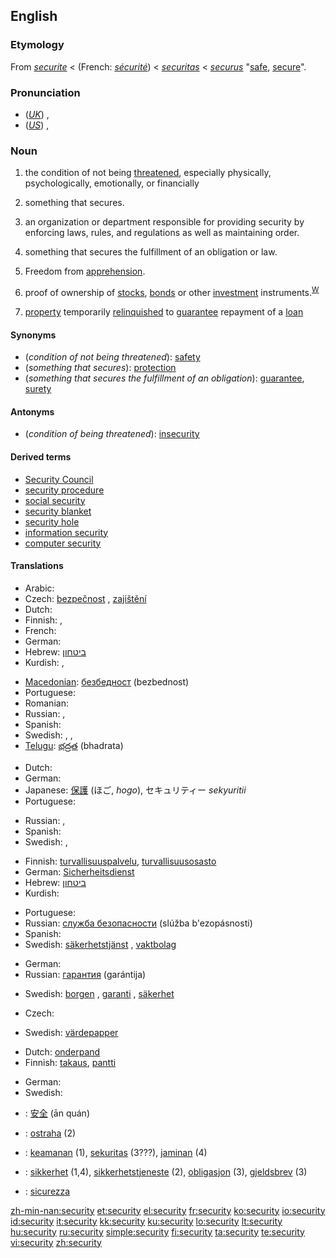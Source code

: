 {{wikipedia|dab=security}}
==English==

===Etymology===
From {{ME.}} ''[[securite]]'' < {{OF.}} (French: ''[[sécurité]]'') < {{L.}} ''[[securitas]]'' < {{L.}} ''[[securus]]'' "[[safe]], [[secure]]".

===Pronunciation===
* (''[[Received Pronunciation|UK]]'') {{IPA|/sɪˈkjʊəɹəti/}}, {{SAMPA|/sI"kjU@r@ti/}}
* (''[[General American|US]]'') {{IPA|/səˈkjuɹ.ɪˌti}}, {{SAMPA|/sI"kjUr@ti/}}

===Noun===
{{wikipedia}}
{{en-noun|securit|ies|-}}

# {{uncountable}} the condition of not being [[threaten]]ed, especially physically, psychologically, emotionally, or financially
# {{countable}} something that secures.
# an organization or department responsible for providing security by enforcing laws, rules, and regulations as well as maintaining order.
# {{legal}} something that secures the fulfillment of an obligation or law.
# {{legal}} Freedom from [[apprehension]].
# {{finance}} proof of ownership of [[stock]]s, [[bond]]s or other [[investment]] instruments.<sup>[[W:Security (finance)|W]]</sup>
# {{finance}} [[property]] temporarily [[relinquish]]ed to [[guarantee]] repayment of a [[loan]]

====Synonyms====
* (''condition of not being threatened''): [[safety]]
* (''something that secures''): [[protection]]
* (''something that secures the fulfillment of an obligation''): [[guarantee]], [[surety]]

====Antonyms====
* (''condition of being threatened''): [[insecurity]]

====Derived terms====
* [[Security Council]]
* [[security procedure]]
* [[social security]]
* [[security blanket]]
* [[security hole]]
* [[information security]]
* [[computer security]]

====Translations====
{{trans-top|condition of not being threatened}}
* Arabic: {{Arab|[[أمان]]}}
* Czech: [[bezpečnost]] {{f}}, [[zajištění]] {{n}}
* Dutch: {{t+|nl|veiligheid|f}}
* Finnish: {{t+|fi|turvallisuus}}, {{t-|fi|turva}}
* French: {{t+|fr|sécurité|f}}
* German: {{t+|de|Sicherheit|f}}
* Hebrew: [[ביטחון]] {{romanization of Hebrew|bitakhón}} {{m}}
* Kurdish: {{t+|ku|ئه‌مانه‌ت|sc=KUchar}}, {{t-|ku|ئاشتی|sc=KUchar}}
{{trans-mid}}
* [[Macedonian]]: [[безбедност]] (bezbednost)
* Portuguese: {{t+|pt|segurança|f}}
* Romanian: {{t-|ro|securitate|f}}
* Russian: {{t+|ru|безопасность|f|tr=b'ezopásnost'|sc=Cyrl}}, {{t+|ru|надёжность|f|tr=nad'óžnost'|sc=Cyrl}}
* Spanish: {{t+|es|seguridad|f}}
* Swedish: {{t+|sv|säkerhet|c}}, {{t+|sv|trygghet|c}}, {{t+|sv|trygghetskänsla|c}}
* [[Telugu]]: [[భద్రత]] (bhadrata)
{{trans-bottom}}

{{trans-top|something that secures}}
* Dutch: {{t+|nl|beveiliging|f}}
* German: {{t+|de|Sicherheit|f}}
* Japanese: [[保護]] (ほご, ''hogo''), セキュリティー ''sekyuritii''
* Portuguese: {{t+|pt|segurança|f}}
{{trans-mid}}
* Russian: {{t+|ru|защита|f|tr=zaš'íta|sc=Cyrl}}, {{t+|ru|гарантия|f|tr=garántija|sc=Cyrl}}
* Spanish: {{t+|es|seguridad|f}}
* Swedish: {{t+|sv|skydd|n}}, {{t+|sv|säkerhetsåtgärd|c}}
{{trans-bottom}}

{{trans-top|organization or department responsible for providing security}}
* Finnish: [[turvallisuuspalvelu]], [[turvallisuusosasto]]
* German: [[Sicherheitsdienst]] {{m}}
* Hebrew: [[ביטחון]] {{romanization of Hebrew|bitakhón}} {{m}}
* Kurdish: {{t+|ku|ئاسایش|sc=KUchar}}
{{trans-mid}}
* Portuguese: {{t+|pt|segurança|f}}
* Russian: [[служба безопасности]] (slúžba b'ezopásnosti) {{f}}
* Spanish: {{t+|es|seguridad|f}}
* Swedish: [[säkerhetstjänst]] {{c}}, [[vaktbolag]] {{c}}
{{trans-bottom}}

{{trans-top|something that secures the fulfillment of an obligation}}
* German: {{t+|de|Sicherheit|f}}
* Russian: [[гарантия]] (garántija) {{f}}
{{trans-mid}}
* Swedish: [[borgen]] {{c}}, [[garanti]] {{c}}, [[säkerhet]] {{c}}
{{trans-bottom}}

{{trans-top|finance: proof of ownership}}
* Czech: {{t-|cs|cenný papír|m}}
{{trans-mid}}
* Swedish: [[värdepapper]] {{n}}
{{trans-bottom}}

{{trans-top|finance: property temporarily relinquished}}
* Dutch: [[onderpand]] {{n}}
* Finnish: [[takaus]], [[pantti]]
{{trans-mid}}
* German: {{t+|de|Sicherheit|f}}
* Swedish: {{t+|sv|säkerhet|c}}
{{trans-bottom}}

{{checktrans-top}}
* {{ttbc|Chinese}}: [[安全]] (ān quán)
* {{ttbc|Czech}}: [[ostraha]] (2)
* {{ttbc|Indonesian}}: [[keamanan]] (1), [[sekuritas]] (3???), [[jaminan]] (4)
* {{ttbc|Norwegian}}: [[sikkerhet]] {{m}} (1,4), [[sikkerhetstjeneste]] {{m}} (2), [[obligasjon]] {{m}} (3), [[gjeldsbrev]] {{n}} (3)
* {{ttbc|Italian}}: [[sicurezza]] {{f}}
{{trans-bottom}}

[[zh-min-nan:security]]
[[et:security]]
[[el:security]]
[[fr:security]]
[[ko:security]]
[[io:security]]
[[id:security]]
[[it:security]]
[[kk:security]]
[[ku:security]]
[[lo:security]]
[[lt:security]]
[[hu:security]]
[[ru:security]]
[[simple:security]]
[[fi:security]]
[[ta:security]]
[[te:security]]
[[vi:security]]
[[zh:security]]
